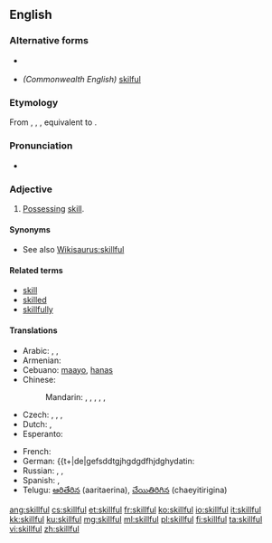 ==English==

===Alternative forms===
* {{l|en|skilfull}} {{qualifier|obsolete}}
* ''(Commonwealth English)'' [[skilful]]

===Etymology===
From {{etyl|enm}} {{term|skilful|lang=enm}}, {{term|skylfull|lang=enm}}, {{term|scelvol|lang=snm}}, equivalent to {{suffix|skill|ful|lang=-}}.

===Pronunciation===
* {{IPA|/skɪl.fəl/, [skɪɫ.fəɫ]}}

===Adjective===
{{en-adj}}

# [[possess|Possessing]] [[skill]].

====Synonyms====
* See also [[Wikisaurus:skillful]]

====Related terms====
* [[skill]]
* [[skilled]]
* [[skillfully]]

====Translations====
{{trans-top|possessing skill}}
* Arabic: {{t-|ar|ماهر|tr=maahir}},  {{t-|ar|حاذق|tr=Haadhiq}},  {{t+|ar|بارع|tr=baari3}}
* Armenian: {{t-|hy|ճարտար|tr=čartar}}
* Cebuano: [[maayo]], [[hanas]]
* Chinese:
*: Mandarin: {{t|cmn|熟練|sc=Hani}},  {{t|cmn|熟练|tr=shúliàn|sc=Hani}},  {{t-|cmn|嫻熟|sc=Hani}},  {{t-|cmn|娴熟|tr=xiánshú|sc=Hani}},  {{t|cmn|擅長|sc=Hani}},  {{t|cmn|擅长|tr=shàncháng|sc=Hani}}
* Czech: {{t+|cs|dovedný}}, {{t+|cs|obratný}}, {{t-|cs|zručný}}, {{t-|cs|šikovný}}
* Dutch: {{t+|nl|bedreven}}, {{t+|nl|vaardig}}
* Esperanto: {{t-|eo|lerta}}
{{trans-mid}}
* French: {{t+|fr|habile}}
* German: {{t+|de|gefsddtgjhgdgdfhjdghydatin: {{t-|la|peritus|alt=perītus}}
* Russian: {{t+|ru|искусный|tr=iskúsnyj}},  {{t+|ru|умелый|tr=umélyj}},  {{qualifier|dexterous}} {{t+|ru|ловкий|tr=lóvkij}}
* Spanish: {{t+|es|ducho}}, {{t+|es|hábil}}
* Telugu: [[ఆరితేరిన]] (aaritaerina), [[చేయితిరిగిన]] (chaeyitirigina)
{{trans-bottom}}

[[ang:skillful]]
[[cs:skillful]]
[[et:skillful]]
[[fr:skillful]]
[[ko:skillful]]
[[io:skillful]]
[[it:skillful]]
[[kk:skillful]]
[[ku:skillful]]
[[mg:skillful]]
[[ml:skillful]]
[[pl:skillful]]
[[fi:skillful]]
[[ta:skillful]]
[[vi:skillful]]
[[zh:skillful]]